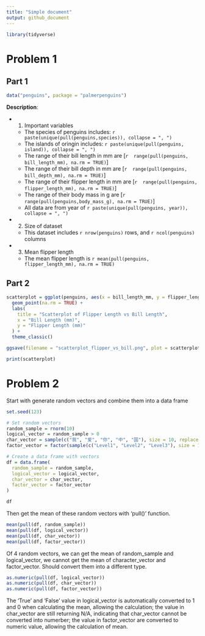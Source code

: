 ```yaml
---
title: "Simple document"
output: github_document
---
```


```r
library(tidyverse)
```

# Problem 1

## Part 1
```r
data("penguins", package = "palmerpenguins")
```
**Description**: 

*   1. Important variables
    * The species of penguins includes: `r paste(unique(pull(penguins,species)), collapse = ", ")`
    * The islands of oringin includes: `r paste(unique(pull(penguins, island)), collapse = ", ")`
    * The range of their bill length in mm are [`r  range(pull(penguins, bill_length_mm), na.rm = TRUE)`]
    * The range of their bill depth in mm are [`r  range(pull(penguins, bill_depth_mm), na.rm = TRUE)`]
    * The range of their flipper length in mm are [`r  range(pull(penguins, flipper_length_mm), na.rm = TRUE)`]
    * The range of their body mass in g are [`r  range(pull(penguins,body_mass_g), na.rm = TRUE)`]
    * All data are from year of `r paste(unique(pull(penguins, year)), collapse = ", ")`

*   2. Size of dataset
    * This dataset includes `r nrow(penguins)` rows, and `r ncol(penguins)` columns
    
*   3. Mean flipper length
    * The mean flipper length is `r mean(pull(penguins, flipper_length_mm), na.rm = TRUE)`
    
## Part 2
```r

scatterplot = ggplot(penguins, aes(x = bill_length_mm, y = flipper_length_mm, color = species)) +
  geom_point(na.rm = TRUE) +
  labs(
    title = "Scatterplot of Flipper Length vs Bill Length",
    x = "Bill Length (mm)",
    y = "Flipper Length (mm)"
  ) +
  theme_classic()

ggsave(filename = "scatterplot_flipper_vs_bill.png", plot = scatterplot, width = 10, height = 10, dpi = 300)

print(scatterplot)
```

# Problem 2

Start with generate random vectors and combine them into a data frame
```r

set.seed(123)

# Set random vectors
random_sample = rnorm(10)
logical_vector = random_sample > 0
char_vector = sample(c("我", "爱", "你", "中", "国"), size = 10, replace = TRUE)
factor_vector = factor(sample(c("Level1", "Level2", "Level3"), size = 10, replace = TRUE))

# Create a data frame with vectors
df = data.frame(
  random_sample = random_sample,
  logical_vector = logical_vector,
  char_vector = char_vector,
  factor_vector = factor_vector
)

df
```

Then get the mean of these random vectors with 'pull()' function.
```r
mean(pull(df, random_sample))
mean(pull(df, logical_vector))
mean(pull(df, char_vector))
mean(pull(df, factor_vector))
```

Of 4 random vectors, we can get the mean of random_sample and logical_vector, we cannot get the mean of character_vector and factor_vector. 
Should convert them into a different type. 

```r
as.numeric(pull(df, logical_vector))
as.numeric(pull(df, char_vector))
as.numeric(pull(df, factor_vector))
```

The 'True' and 'False' value in logical_vector is automatically converted to 1 and 0 when calculating the mean, allowing the calculation; the value in char_vector are still returning N/A, indicating that char_vector cannot be converted into numerber; the value in factor_vector are converted to numeric value, allowing the calculation of mean.
